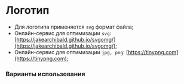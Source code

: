 

<Meta title="Kids Story/Logo" />

# Логотип

- Для логотипа применяется `svg` формат файла;
- Онлайн-сервис для оптимизации `svg`: [https://jakearchibald.github.io/svgomg/](https://jakearchibald.github.io/svgomg/);
- Онлайн-сервис для оптимизации `jpg, png`: [https://tinypng.com](https://tinypng.com);

### Варианты использования
<Logo />


